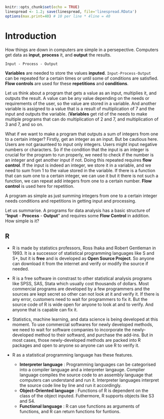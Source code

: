 ```r
knitr::opts_chunk$set(echo = TRUE)
linespread <- 1.2; save(linespread, file='linespread.RData')
options(max.print=40) # 10 per line * 4line = 40
```

# Introduction

How things are down in computers are simple in a persepective. Computers get data as **input**, **process** it, and **output** the results.

```{}
Input - Process - Output
```

**Variables** are needed to store the values **inputed**. `Input-Process-Output` can be repeated for a certain times or until some of conditions are satisfied. **Flow controls** are used for these **repetitions** and **conditions**.

Let us think about a program that gets a value as an input, multiplies it, and outputs the result. A value can be any value depending on the needs or requirements of the user, so the value are stored in a variable. And another variable is assigned to a value that is a result of multiplication of 7 and the input and outputs the variable. (**Variables** get rid of the needs to make multiple programs that can do multiplication of 2 and 7, and multiplication of 3 and 7, and so on.

What if we want to make a program that outputs a sum of integers from one to a certain integer? Firstly, get an integer as an input. But be cautious here. Users are not garaunteed to input only integers. Users might input negative numbers or characters. So if the condition that the input is an integer is crucial for the program to run properly, we need to check if the number is an integer and get another input if not. Doing this repeated requires **flow control**. If the input is indeed an integer, we store it in a variable, and we need to sum from 1 to the value stored in the variable. If there is a function that can sum one to a certain integer, we can use it but it there is not such a function, we can repeat add integers from one to a certain number. **Flow control** is used here for repetition.

A program as simple as just summing integers from one to a certain integer needs conditions and repetitions in getting input and processing.

Let us summarise. A programs for data analysis has a basic structure of "**Input** - **Process** - **Output**" and requires some **Flow Control** in addition. How simple is it?

## R 

* R is made by statistics professors, Ross Ihaka and Robert Gentleman in 1993. It is a successor of statistical programming languages like S and S+, but it is **free** and is developed as **Open Source Project**. So anyone can download it from the internet and verify or modify the source if needed.

* R is a free software in constrast to other statistical analysis programs like SPSS, SAS, Stata which usually cost thousands of dollars. Most commercial programs are developed by a few programmers and the sources are kept secret so other can not look at it and verify it. If there is any error, customers need to wait for programmers to fix it. But the source code of R is wide open for anyone to look at and to verify. And anyone that is capable can fix it.

* Statistics, machine learning, and data science is being developed at this moment. To use commercial softwares for newly developed methods, we need to wait for software companies to incorporate the newly-developed method to their softward, and purchase the add-ins. But in most cases, those newly-developed methods are packed into R packages and open to anyone so anyone can use R to verify it.

* R as a statistical programming language has these features.
    - **Interpreter language** : Programming languages can be categorised into a compiler language and a interpreter langauge. Complier language compiles the source code to an assembly language that computers can understand and run it. Interpreter languages interpret the source code line by line and run it accordingly.
	- **Object-Oriented language** : Functions of R is dependent on the class of the object inputed. Futhermore, R supports objects like S3 and S4.
	- **Functional language** : R can use functions as arguments of functions, and R can return functions for funtions.
    
